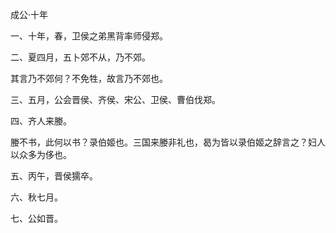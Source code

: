 

成公·十年

一、十年，春，卫侯之弟黑背率师侵郑。

二、夏四月，五卜郊不从，乃不郊。

其言乃不郊何？不免牲，故言乃不郊也。

三、五月，公会晋侯、齐侯、宋公、卫侯、曹伯伐郑。

四、齐人来媵。

媵不书，此何以书？录伯姬也。三国来媵非礼也，曷为皆以录伯姬之辞言之？妇人以众多为侈也。

五、丙午，晋侯獳卒。

六、秋七月。

七、公如晋。

